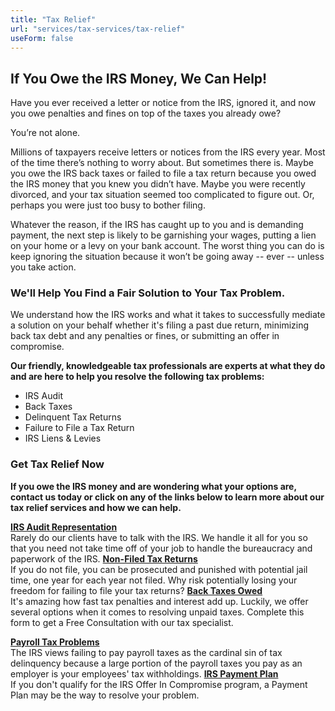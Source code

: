 ```yaml
---
title: "Tax Relief"
url: "services/tax-services/tax-relief"
useForm: false
--- 
```


**If You Owe the IRS Money, We Can Help!**
------------------------------------------

Have you ever received a letter or notice from the IRS, ignored it, and now you owe penalties and fines on top of the taxes you already owe?  

You’re not alone.

Millions of taxpayers receive letters or notices from the IRS every year. Most of the time there’s nothing to worry about. But sometimes there is. Maybe you owe the IRS back taxes or failed to file a tax return because you owed the IRS money that you knew you didn’t have. Maybe you were recently divorced, and your tax situation seemed too complicated to figure out. Or, perhaps you were just too busy to bother filing.

Whatever the reason, if the IRS has caught up to you and is demanding payment, the next step is likely to be garnishing your wages, putting a lien on your home or a levy on your bank account. The worst thing you can do is keep ignoring the situation because it won’t be going away -- ever -- unless you take action.

### We'll Help You Find a Fair Solution to Your Tax Problem.

We understand how the IRS works and what it takes to successfully mediate a solution on your behalf whether it's filing a past due return, minimizing back tax debt and any penalties or fines, or submitting an offer in compromise.

**Our friendly, knowledgeable tax professionals are experts at what they do and are here to help you resolve the following tax problems:**

*   IRS Audit
*   Back Taxes
*   Delinquent Tax Returns
*   Failure to File a Tax Return
*   IRS Liens & Levies
### Get Tax Relief Now

**If you owe the IRS money and are wondering what your options are, contact us today or click on any of the links below to learn more about our tax relief services and how we can help.**

**[IRS Audit Representation](services/tax-services/tax-relief/irs-audit-representation)**  
Rarely do our clients have to talk with the IRS. We handle it all for you so that you need not take time off of your job to handle the bureaucracy and paperwork of the IRS.
**[Non-Filed Tax Returns](services/tax-services/tax-relief/non-filed-tax-returns)**  
If you do not file, you can be prosecuted and punished with potential jail time, one year for each year not filed. Why risk potentially losing your freedom for failing to file your tax returns?
**[Back Taxes Owed](services/tax-services/tax-relief/back-taxes-owed)**  
It's amazing how fast tax penalties and interest add up. Luckily, we offer several options when it comes to resolving unpaid taxes. Complete this form to get a Free Consultation with our tax specialist.

**[Payroll Tax Problems](services/tax-services/tax-relief/payroll-tax-problems)**  
The IRS views failing to pay payroll taxes as the cardinal sin of tax delinquency because a large portion of the payroll taxes you pay as an employer is your employees' tax withholdings.
**[IRS Payment Plan](services/tax-services/tax-relief/irs-payment-plan)**  
If you don't qualify for the IRS Offer In Compromise program, a Payment Plan may be the way to resolve your problem.

